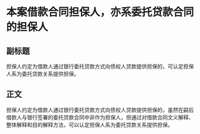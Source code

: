 # 本案借款合同担保人，亦系委托贷款合同的担保人
## 副标题
担保人约定为借款人通过银行委托贷款方式向债权人贷款提供担保的，可认定担保人系为委托贷款关系提供担保。
## 正文
担保人约定为借款人通过银行委托贷款方式向债权人贷款提供担保的，虽然在嗣后借款人与银行签署的委托贷款合同中非作为担保人，但通过对借款合同文义解释、整体解释和目的解释方法，可以认定担保人系为委托贷款关系提供担保。